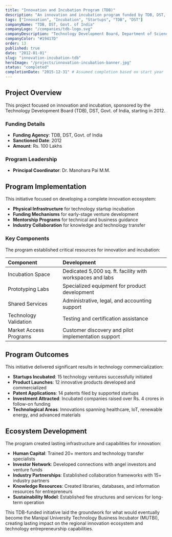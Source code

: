 ```yaml
---
title: "Innovation and Incubation Program (TDB)"
description: "An innovation and incubation program funded by TDB, DST, Govt. of India."
tags: ["Innovation", "Incubation", "Startups", "TDB", "DST"]
companyName: "TDB, DST, Govt. of India"
companyLogo: "/companies/tdb-logo.svg"
companyDescription: "Technology Development Board, Department of Science & Technology"
companyColor: "#19417D"
order: 13
published: true
date: "2012-01-01"
slug: "innovation-incubation-tdb"
heroImage: "/projects/innovation-incubation-banner.jpg"
status: "completed"
completionDate: "2015-12-31" # Assumed completion based on start year
---
```


## Project Overview

This project focused on innovation and incubation, sponsored by the Technology Development Board (TDB), DST, Govt. of India, starting in 2012.

### Funding Details
- **Funding Agency**: TDB, DST, Govt. of India
- **Sanctioned Date**: 2012
- **Amount**: Rs. 100 Lakhs

### Program Leadership
- **Principal Coordinator**: Dr. Manohara Pai M.M.

## Program Implementation

This initiative focused on developing a complete innovation ecosystem:

- **Physical Infrastructure** for technology startup incubation
- **Funding Mechanisms** for early-stage venture development
- **Mentorship Programs** for technical and business guidance
- **Industry Collaboration** for knowledge and technology transfer

### Key Components

The program established critical resources for innovation and incubation:

| Component | Development |
|:----------|:------------|
| Incubation Space | Dedicated 5,000 sq. ft. facility with workspaces and labs |
| Prototyping Labs | Specialized equipment for product development |
| Shared Services | Administrative, legal, and accounting support |
| Technology Validation | Testing and certification assistance |
| Market Access Programs | Customer discovery and pilot implementation support |

## Program Outcomes

This initiative delivered significant results in technology commercialization:

- **Startups Incubated**: 15 technology ventures successfully initiated
- **Product Launches**: 12 innovative products developed and commercialized
- **Patent Applications**: 14 patents filed by supported startups
- **Investment Attracted**: Incubated companies raised over Rs. 4 crores in follow-on funding
- **Technological Areas**: Innovations spanning healthcare, IoT, renewable energy, and advanced materials

## Ecosystem Development

The program created lasting infrastructure and capabilities for innovation:

- **Human Capital**: Trained 20+ mentors and technology transfer specialists
- **Investor Network**: Developed connections with angel investors and venture funds
- **Industry Partnerships**: Established collaboration frameworks with 15+ industry partners
- **Knowledge Resources**: Created libraries, databases, and information resources for entrepreneurs
- **Sustainability Model**: Established fee structures and services for long-term operation

This TDB-funded initiative laid the groundwork for what would eventually become the Manipal University Technology Business Incubator (MUTBI), creating lasting impact on the regional innovation ecosystem and technology entrepreneurship capabilities. 